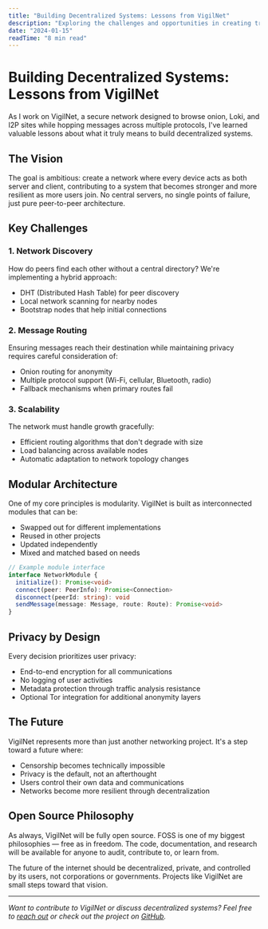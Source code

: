 ```yaml
---
title: "Building Decentralized Systems: Lessons from VigilNet"
description: "Exploring the challenges and opportunities in creating truly decentralized networks that prioritize privacy and censorship resistance."
date: "2024-01-15"
readTime: "8 min read"
---
```


# Building Decentralized Systems: Lessons from VigilNet

As I work on VigilNet, a secure network designed to browse onion, Loki, and I2P sites while hopping messages across multiple protocols, I've learned valuable lessons about what it truly means to build decentralized systems.

## The Vision

The goal is ambitious: create a network where every device acts as both server and client, contributing to a system that becomes stronger and more resilient as more users join. No central servers, no single points of failure, just pure peer-to-peer architecture.

## Key Challenges

### 1. Network Discovery
How do peers find each other without a central directory? We're implementing a hybrid approach:
- DHT (Distributed Hash Table) for peer discovery
- Local network scanning for nearby nodes
- Bootstrap nodes that help initial connections

### 2. Message Routing
Ensuring messages reach their destination while maintaining privacy requires careful consideration of:
- Onion routing for anonymity
- Multiple protocol support (Wi-Fi, cellular, Bluetooth, radio)
- Fallback mechanisms when primary routes fail

### 3. Scalability
The network must handle growth gracefully:
- Efficient routing algorithms that don't degrade with size
- Load balancing across available nodes
- Automatic adaptation to network topology changes

## Modular Architecture

One of my core principles is modularity. VigilNet is built as interconnected modules that can be:
- Swapped out for different implementations
- Reused in other projects
- Updated independently
- Mixed and matched based on needs

```typescript
// Example module interface
interface NetworkModule {
  initialize(): Promise<void>
  connect(peer: PeerInfo): Promise<Connection>
  disconnect(peerId: string): void
  sendMessage(message: Message, route: Route): Promise<void>
}
```

## Privacy by Design

Every decision prioritizes user privacy:
- End-to-end encryption for all communications
- No logging of user activities
- Metadata protection through traffic analysis resistance
- Optional Tor integration for additional anonymity layers

## The Future

VigilNet represents more than just another networking project. It's a step toward a future where:
- Censorship becomes technically impossible
- Privacy is the default, not an afterthought
- Users control their own data and communications
- Networks become more resilient through decentralization

## Open Source Philosophy

As always, VigilNet will be fully open source. FOSS is one of my biggest philosophies — free as in freedom. The code, documentation, and research will be available for anyone to audit, contribute to, or learn from.

The future of the internet should be decentralized, private, and controlled by its users, not corporations or governments. Projects like VigilNet are small steps toward that vision.

---

*Want to contribute to VigilNet or discuss decentralized systems? Feel free to [reach out](/contact) or check out the project on [GitHub](https://github.com/danny-dis/VigilNet.git).*
